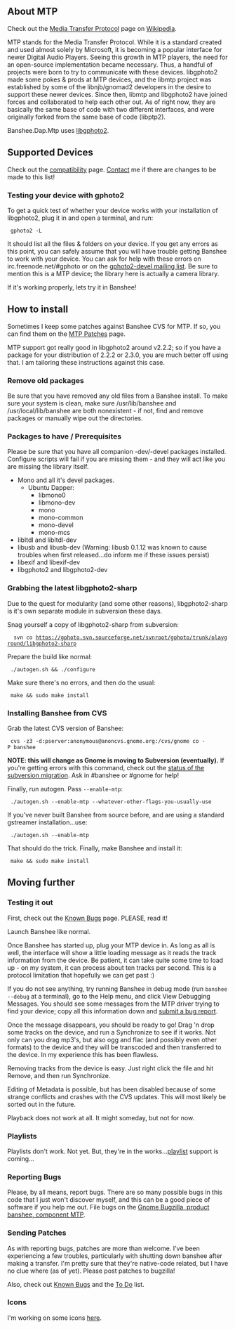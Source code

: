 {{MtpNav}}

==About MTP==

Check out the [http://en.wikipedia.org/wiki/Media_Transfer_Protocol Media Transfer Protocol] page on [http://www.wikipedia.org Wikipedia].

MTP stands for the Media Transfer Protocol.  While it is a standard created and used almost solely by Microsoft, it is becoming a popular interface for newer Digital Audio Players.  Seeing this growth in MTP players, the need for an open-source implementation became necessary.  Thus, a handful of projects were born to try to communicate with these devices.  libgphoto2 made some pokes & prods at MTP devices, and the libmtp project was established by some of the libnjb/gnomad2 developers in the desire to support these newer devices.  Since then, libmtp and libgphoto2 have joined forces and collaborated to help each other out.  As of right now, they are basically the same base of code with two different interfaces, and were originally forked from the same base of code (libptp2).

Banshee.Dap.Mtp uses [http://www.gphoto.org libgphoto2].

==Supported Devices==

Check out the [[Projects/Open Source/Banshee/MTP/Compatibility|compatibility]] page.  [[Contact]] me if there are changes to be made to this list!

===Testing your device with gphoto2===

To get a quick test of whether your device works with your installation of libgphoto2, plug it in and open a terminal, and run:

  gphoto2 -L

It should list all the files & folders on your device.  If you get any errors as this point, you can safely assume that you will have trouble getting Banshee to work with your device.  You can ask for help with these errors on irc.freenode.net/#gphoto or on the [http://sourceforge.net/mail/?group_id=8874 gphoto2-devel mailing list].  Be sure to mention this is a MTP device; the library here is actually a camera library.

If it's working properly, lets try it in Banshee!

==How to install==

Sometimes I keep some patches against Banshee CVS for MTP.  If so, you can find them on the [[Projects/Open Source/Banshee/MTP/Patches|MTP Patches]] page.

MTP support got really good in libgphoto2 around v2.2.2; so if you have a package for your distribution of 2.2.2 or 2.3.0, you are much better off using that.  I am tailoring these instructions against this case.

===Remove old packages===

Be sure that you have removed any old files from a Banshee install.  To make sure your system is clean, make sure /usr/lib/banshee and /usr/local/lib/banshee are both nonexistent - if not, find and remove packages or manually wipe out the directories.

===Packages to have / Prerequisites===

Please be sure that you have all companion -dev/-devel packages installed.  Configure scripts will fail if you are missing them - and they will act like you are missing the library itself.

* Mono and all it's devel packages.
** Ubuntu Dapper:
*** libmono0
*** libmono-dev
*** mono
*** mono-common
*** mono-devel
*** mono-mcs
* libltdl and libltdl-dev
* libusb and libusb-dev (Warning: libusb 0.1.12 was known to cause troubles when first released...do inform me if these issues persist)
* libexif and libexif-dev
* libgphoto2 and libgphoto2-dev

===Grabbing the latest libgphoto2-sharp===

Due to the quest for modularity (and some other reasons), libgphoto2-sharp is it's own separate module in subversion these days.

Snag yourself a copy of libgphoto2-sharp from subversion:

   svn co https://gphoto.svn.sourceforge.net/svnroot/gphoto/trunk/playground/libgphoto2-sharp

Prepare the build like normal:

  ./autogen.sh && ./configure

Make sure there's no errors, and then do the usual:

  make && sudo make install

===Installing Banshee from CVS===

Grab the latest CVS version of Banshee:

  cvs -z3 -d:pserver:anonymous@anoncvs.gnome.org:/cvs/gnome co -P banshee

'''NOTE:  this will change as Gnome is moving to Subversion (eventually).'''  If you're getting errors with this command, check out the [http://live.gnome.org/Subversion status of the subversion migration].  Ask in #banshee or #gnome for help!

Finally, run autogen.  Pass <code>--enable-mtp</code>:

  ./autogen.sh --enable-mtp --whatever-other-flags-you-usually-use

If you've never built Banshee from source before, and are using a standard gstreamer installation...use:

  ./autogen.sh --enable-mtp

That should do the trick.  Finally, make Banshee and install it:

  make && sudo make install

==Moving further==

===Testing it out===

First, check out the [[Projects/Open Source/Banshee/MTP/Known Bugs|Known Bugs]] page.  PLEASE, read it!

Launch Banshee like normal.

Once Banshee has started up, plug your MTP device in.  As long as all is well, the interface will show a little loading message as it reads the track information from the device.  Be patient, it can take quite some time to load up - on my system, it can process about ten tracks per second.  This is a protocol limitation that hopefully we can get past :)

If you do not see anything, try running Banshee in debug mode (run <code>banshee --debug</code> at a terminal), go to the Help menu, and click View Debugging Messages.  You should see some messages from the MTP driver trying to find your device; copy all this information down and [http://bugzilla.gnome.org/enter_bug.cgi?product=banshee&component=MTP submit a bug report].

Once the message disappears, you should be ready to go!  Drag 'n drop some tracks on the device, and run a Synchronize to see if it works.  Not only can you drag mp3's, but also ogg and flac (and possibly even other formats) to the device and they will be transcoded and then transferred to the device.  In my experience this has been flawless.

Removing tracks from the device is easy.  Just right click the file and hit Remove, and then run Synchronize.

Editing of Metadata is possible, but has been disabled because of some strange conflicts and crashes with the CVS updates.  This will most likely be sorted out in the future.

Playback does not work at all.  It might someday, but not for now.

===Playlists===

Playlists don't work.  Not yet.  But, they're in the works...[[Projects/Open Source/Banshee/MTP/Playlists|playlist]] support is coming...

===Reporting Bugs===

Please, by all means, report bugs.  There are so many possible bugs in this code that I just won't discover myself, and this can be a good piece of software if you help me out.  File bugs on the [http://bugzilla.gnome.org/enter_bug.cgi?product=banshee&component=MTP Gnome Bugzilla, product banshee, component MTP].

===Sending Patches===

As with reporting bugs, patches are more than welcome.  I've been experiencing a few troubles, particularly with shutting down banshee after making a transfer.  I'm pretty sure that they're native-code related, but I have no clue where (as of yet).  Please post patches to bugzilla!

Also, check out [[Projects/Open Source/Banshee/MTP/Known Bugs|Known Bugs]] and the [[Projects/Open Source/Banshee/MTP/To Do|To Do]] list.

===Icons===

I'm working on some icons [[Projects/Open_Source/Banshee/MTP/Icons|here]].